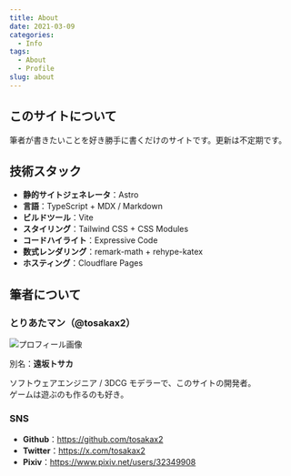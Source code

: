 ```yaml
---
title: About
date: 2021-03-09
categories:
  - Info
tags:
  - About
  - Profile
slug: about
---
```


## このサイトについて

筆者が書きたいことを好き勝手に書くだけのサイトです。更新は不定期です。

## 技術スタック

- **静的サイトジェネレータ**：Astro
- **言語**：TypeScript + MDX / Markdown
- **ビルドツール**：Vite
- **スタイリング**：Tailwind CSS + CSS Modules
- **コードハイライト**：Expressive Code
- **数式レンダリング**：remark-math + rehype-katex
- **ホスティング**：Cloudflare Pages

## 筆者について

### **とりあたマン**（@tosakax2）

![プロフィール画像](/images/profile-icon-1024px.png)

別名：**遠坂トサカ**

ソフトウェアエンジニア / 3DCG モデラーで、このサイトの開発者。<br />
ゲームは遊ぶのも作るのも好き。

### SNS

- **Github**：https://github.com/tosakax2
- **Twitter**：https://x.com/tosakax2
- **Pixiv**：https://www.pixiv.net/users/32349908
